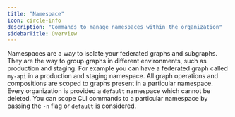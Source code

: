 ```yaml
---
title: "Namespace"
icon: circle-info
description: "Commands to manage namespaces within the organization"
sidebarTitle: Overview
---
```


Namespaces are a way to isolate your federated graphs and subgraphs. They are the way to group graphs in different environments, such as production and staging. For example you can have a federated graph called `my-api` in a production and staging namespace. All graph operations and compositions are scoped to graphs present in a particular namespace. Every organization is provided a `default` namespace which cannot be deleted. You can scope CLI commands to a particular namespace by passing the `-n` flag or `default` is considered.
